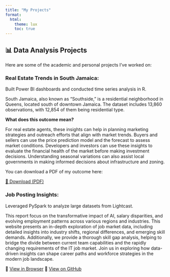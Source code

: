 ```yaml
---
title: "My Projects"
format:
  html:
    theme: lux
    toc: true
---
```


## 📊 Data Analysis Projects

Here are some of the academic and personal projects I've worked on:

### Real Estate Trends in South Jamaica:
Built Power BI dashboards and conducted time series analysis in R.

South Jamaica, also known as "Southside," is a residential neighborhood in Queens, located south of downtown Jamaica. The dataset includes 13,860 observations, with 12,854 of them being residential type.

**What does this outcome mean?**

For real estate agents, these insights can help in planning marketing strategies and outreach efforts that align with market trends. Buyers and sellers can use the price prediction model and the forecast to assess market conditions. Developers and investors can use these insights to evaluate the financial health of the market before making investment decisions. Understanding seasonal variations can also assist local governments in making informed decisions about infrastructure and zoning.

You can download a PDF of my outcome here:

[📄 Download (PDF)](files/SouthJamaica.pdf){target="_blank"}


### Job Posting Insights: 
Leveraged PySpark to analyze large datasets from Lightcast.

This report focus on the transformative impact of AI, salary disparities, and evolving employment patterns across various regions and industries. This website presents an in-depth exploration of job market data, including detailed insights into industry shifts, regional differences, and emerging skill demands. Additionally, we provide a thorough skill gap analysis, helping to bridge the divide between current team capabilities and the rapidly changing requirements of the IT job market. Join us in exploring how data-driven insights can shape career paths and workforce strategies in the modern job landscape.

  🔗 [View in Browser](https://cassielu0.github.io/AD688-employability-sp25A3-group2/)
  🔗 [View on GitHub](https://github.com/CassieLu0/AD688-employability-sp25A3-group2.git)

